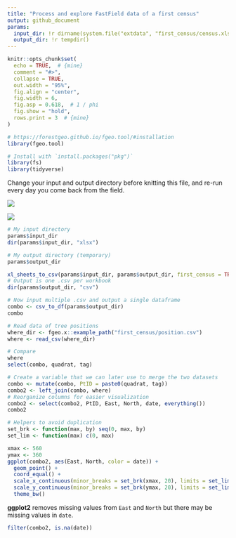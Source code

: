 ```yaml
---
title: "Process and explore FastField data of a first census"
output: github_document
params:
  input_dir: !r dirname(system.file("extdata", "first_census/census.xlsx", package = "fgeo.tool"))
  output_dir: !r tempdir()
---
```


```r
knitr::opts_chunk$set(
  echo = TRUE,  # {mine}
  comment = "#>",
  collapse = TRUE,
  out.width = "95%",
  fig.align = "center",
  fig.width = 6,
  fig.asp = 0.618,  # 1 / phi
  fig.show = "hold",
  rows.print = 3  # {mine}
)
```

```r
# https://forestgeo.github.io/fgeo.tool/#installation
library(fgeo.tool)

# Install with `install.packages("pkg")`
library(fs)
library(tidyverse)
```

Change your input and output directory before knitting this file, and re-run every day you come back from the field.

![](https://i.imgur.com/fGOtlVz.png)

![](https://i.imgur.com/C2SbGMb.png)

```r
# My input directory
params$input_dir
dir(params$input_dir, "xlsx")

# My output directory (temporary)
params$output_dir
```

```r
xl_sheets_to_csv(params$input_dir, params$output_dir, first_census = TRUE)
# Output is one .csv per workbook
dir(params$output_dir, "csv")
```

```r
# Now input multiple .csv and output a single dataframe
combo <- csv_to_df(params$output_dir)
combo
```

```r
# Read data of tree positions
where_dir <- fgeo.x::example_path("first_census/position.csv")
where <- read_csv(where_dir)

# Compare
where
select(combo, quadrat, tag)
```

```r
# Create a variable that we can later use to merge the two datasets
combo <- mutate(combo, PtID = paste0(quadrat, tag))
combo2 <- left_join(combo, where)
# Reorganize columns for easier visualization
combo2 <- select(combo2, PtID, East, North, date, everything())
combo2
```

```r
# Helpers to avoid duplication
set_brk <- function(max, by) seq(0, max, by)
set_lim <- function(max) c(0, max)

xmax <- 560
ymax <- 360
ggplot(combo2, aes(East, North, color = date)) + 
  geom_point() +
  coord_equal() +
  scale_x_continuous(minor_breaks = set_brk(xmax, 20), limits = set_lim(xmax)) +
  scale_y_continuous(minor_breaks = set_brk(ymax, 20), limits = set_lim(ymax)) +
  theme_bw()
```

__ggplot2__ removes missing values from `East` and `North` but there may be missing values in `date`.

```r
filter(combo2, is.na(date))
```

